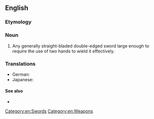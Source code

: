 ==English==

===Etymology===
{{compound|en|great|sword}}

===Noun===
{{en-noun}}

# Any generally straight-bladed double-edged sword large enough to require the use of two hands to wield it effectively.

===Translations===
{{trans-top|sword}}
* German: {{t|de|Großschwert|n}}
* Japanese: {{t|ja|グレートソード|tr=gurētosōdo|sc=Jpan}}
{{trans-bottom}}

====See also====
* {{pedialite}}

[[Category:en:Swords]]
[[Category:en:Weapons]]